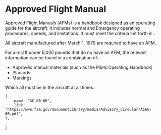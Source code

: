 

# Approved Flight Manual

Approved Flight Manuals (AFMs) is a handbook designed as an operating guide for
the aircraft. It includes normal and Emergency operating procedures, speeds, and
limitations. It must meet the criteria set forth in <Reg part="21.5" />.

All aircraft manufactured after March 1, 1979 are required to have an AFM.

For aircraft under 6,000 pounds that do no have an AFM, the relevant information
can be found in a combination of:

-   Approved manual materials (such as the Pilots Operating Handbook)
-   Placards
-   Markings

Which all must be in the aircraft at all times.

<Reg part="91.9" />

    {
        name: 'AC 60-6B',
        link: 'https://www.faa.gov/documentLibrary/media/Advisory_Circular/AC60-6B.pdf',
    },
]
